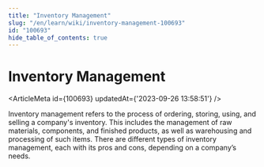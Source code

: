 ```yaml
---
title: "Inventory Management"
slug: "/en/learn/wiki/inventory-management-100693"
id: "100693"
hide_table_of_contents: true
---
```



# Inventory Management

<ArticleMeta id={100693} updatedAt={'2023-09-26 13:58:51'} />
<div className='border-solid border-b border-t-0 my-4 border-[var(--ifm-color-gray-300)]' />

Inventory management refers to the process of ordering, storing, using, and selling a company's inventory. This includes the management of raw materials, components, and finished products, as well as warehousing and processing of such items. There are different types of inventory management, each with its pros and cons, depending on a company’s needs.
